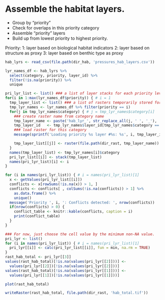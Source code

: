 # Assemble the habitat layers.

- Group by "priority"
- Check for overlaps in this priority category
- Assemble "priority" layers
- Build up from lowest priority to highest priority.

Priority:
1: layer based on biological habitat indicators
2: layer based on structure as proxy
3: layer based on benthic type as proxy

``` r
hab_lyrs <- read_csv(file.path(dir_hab, 'pressures_hab_layers.csv'))

lyr_names_df <- hab_lyrs %>%
  select(category, priority, layer_id) %>%
  filter(!is.na(priority)) %>%
  unique

pri_lyr_list <- list() ### a list of layer stacks for each priority level
for(i in 1:max(lyr_names_df$priority)) { # i = 1
  tmp_layer_list <- list() ### a list of rasters temporarily stored for priority level i
  tmp_lyr_names <- lyr_names_df %>% filter(priority == i)
  for(j in tmp_lyr_names$category) { # j = tmp_lyr_names$category[i]
    ### create raster name from category name
    tmp_layer_name <- paste('hab_lyr_', str_replace_all(j, ' ', '_'), '.tif', sep = '')
    tmp_layer_id   <- tmp_lyr_names$layer_id[tmp_lyr_names$category == j]
    ### load raster for this category
    message(sprintf('Loading priority %s layer #%s: %s', i, tmp_layer_id, tmp_layer_name))

    tmp_layer_list[[j]] <- raster(file.path(dir_rast, tmp_layer_name))
  }
  names(tmp_layer_list) <- tmp_lyr_names[i]$category
  pri_lyr_list[[i]] <- stack(tmp_layer_list)
  names(pri_lyr_list)[i] <- i
}
```

``` r

for (i in names(pri_lyr_list)) { # i = names(pri_lyr_list)[1]
  x <- getValues(pri_lyr_list[[i]])
  conflicts <- x[rowSums(!is.na(x)) > 1, ] 
  conflicts <- conflicts[ , colSums(!is.na(conflicts)) > 1] %>%
    as.data.frame() %>%
    unique()
  message('Priority ', i, ': Conflicts detected: ', nrow(conflicts))
  if(nrow(conflicts) > 0) {
    conflict_table <- knitr::kable(conflicts, caption = i)
    print(conflict_table)
  }
}
```

``` r
### For now, just choose the cell value by the minimum non-NA value.
pri_lyr <- list()
for (i in names(pri_lyr_list)) { # i = names(pri_lyr_list)[1]
  pri_lyr[[i]] <- calc(pri_lyr_list[[i]], fun = min, na.rm = TRUE)
}
rast_hab_total <- pri_lyr[[3]]
values(rast_hab_total)[!is.na(values(pri_lyr[[2]]))] <- 
  values(pri_lyr[[2]])[!is.na(values(pri_lyr[[2]]))]
values(rast_hab_total)[!is.na(values(pri_lyr[[1]]))] <- 
  values(pri_lyr[[1]])[!is.na(values(pri_lyr[[1]]))]

plot(rast_hab_total)

writeRaster(rast_hab_total, file.path(dir_rast, 'hab_total.tif'))
```

